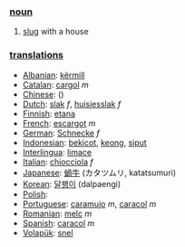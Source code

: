 === [[noun]] ===

#[[slug]] with a house

=== [[translation]]s ===

*[[Albanian]]: [[kërmill]]
*[[Catalan]]: [[cargol]] ''m''
*[[Chinese]]: [[]] ()
*[[Dutch]]: [[slak]] ''f'', [[huisjesslak]] ''f''
*[[Finnish]]: [[etana]]
*[[French]]: [[escargot]] ''m''
*[[German]]: [[Schnecke]] ''f''
*[[Indonesian]]: [[bekicot]], [[keong]], [[siput]]
*[[Interlingua]]: [[limace]]
*[[Italian]]: [[chiocciola]] ''f''
*[[Japanese]]: [[蝸牛]] (カタツムリ, katatsumuri)
*[[Korean]]: [[달팽이]] (dalpaengi)
*[[Polish]]: [[]]
*[[Portuguese]]: [[caramujo]] ''m'', [[caracol]] ''m''
*[[Romanian]]: [[melc]] ''m''
*[[Spanish]]: [[caracol]] ''m''
*[[Volapük]]: [[snel]]
